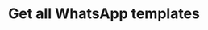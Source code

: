 ---
title: Get all WhatsApp templates
openapi: 'GET /api/v1/persona/{persona}/whatsapp/templates'
---